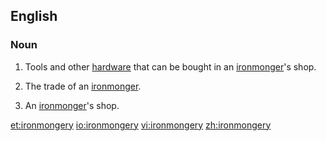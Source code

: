 ==English==
===Noun===
{{en-noun|ironmongeries|-}}

# {{context|archaic|British|uncountable}} Tools and other [[hardware]] that can be bought in an [[ironmonger]]'s shop.
# {{context|British|uncountable}} The trade of an [[ironmonger]].
# {{context|British|countable}} An [[ironmonger]]'s shop.

[[et:ironmongery]]
[[io:ironmongery]]
[[vi:ironmongery]]
[[zh:ironmongery]]